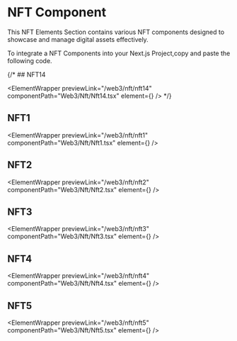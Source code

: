 
# NFT Component

This NFT Elements Section contains various NFT components designed to showcase and manage digital assets effectively.

To integrate a NFT Components into your Next.js Project,copy and paste the following code.

{/* ## NFT14

<ElementWrapper
  previewLink="/web3/nft/nft14"
  componentPath="Web3/Nft/Nft14.tsx"
  element={<Nft14 />}
/> */}

## NFT1

<ElementWrapper
  previewLink="/web3/nft/nft1"
  componentPath="Web3/Nft/Nft1.tsx"
  element={<Nft1 />}
/>

## NFT2

<ElementWrapper
  previewLink="/web3/nft/nft2"
  componentPath="Web3/Nft/Nft2.tsx"
  element={<Nft2 />}
/>

## NFT3

<ElementWrapper
  previewLink="/web3/nft/nft3"
  componentPath="Web3/Nft/Nft3.tsx"
  element={<Nft3 />}
/>

## NFT4

<ElementWrapper
  previewLink="/web3/nft/nft4"
  componentPath="Web3/Nft/Nft4.tsx"
  element={<Nft4 />}
/>

## NFT5

<ElementWrapper
  previewLink="/web3/nft/nft5"
  componentPath="Web3/Nft/Nft5.tsx"
  element={<Nft5 />}
/>

